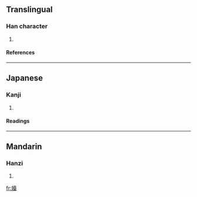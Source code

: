 ==Translingual==
===Han character===
{{Han char|rn=38|rad=女|as=14|sn=17|four=4441<sub>4</sub>|canj=女土口土 (VGRG)}}
# {{defn|Han|sort=女14}}
====References====
{{Han ref|kx=0273.030|dkj=06827|dj=0541.090|hdz=21085.140|uh=5B2F|ud=23343|bh=ECD5|bd=60629}}
----
==Japanese==
===Kanji===
{{ja-kanji|grade=|rs=女14}}
# {{defn|Japanese}} 
====Readings====
{{ja-readings|on=[[たい]] (tai), [[だい]] (dai)|kun=[[にぶい]] (nibui)}}
----
==Mandarin==
===Hanzi===
{{cmn-hanzi|pin=[[niǎo]] (niao3), [[tái]] (tai2)|wg=niao<sup>3</sup>, t'ai<sup>2</sup>}}
# {{defn|Mandarin}}

[[fr:嬯]]